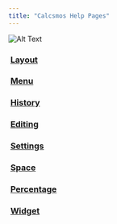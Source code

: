 ```yaml
---
title: "Calcsmos Help Pages"
---
```


![Alt Text](./images/test.png)

### &nbsp;[Layout](/layout)
### &nbsp;[Menu](/menu)
### &nbsp;[History](/history)
### &nbsp;[Editing](/editing)
### &nbsp;[Settings](/settings)
### &nbsp;[Space](/space)
### &nbsp;[Percentage](/percentage)
### &nbsp;[Widget](/widget)

